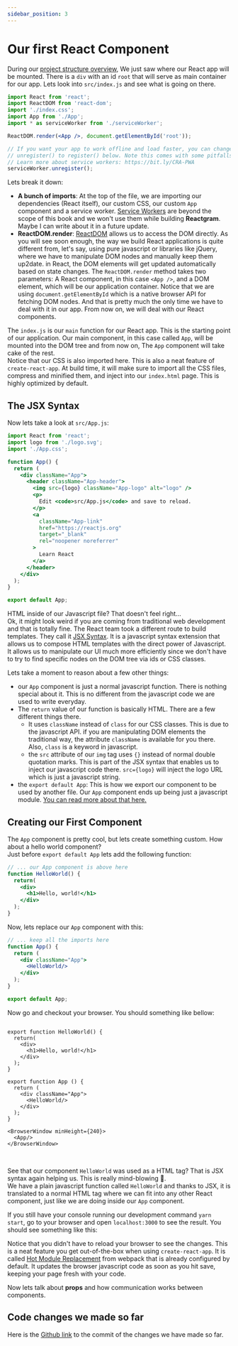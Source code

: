 ```yaml
---
sidebar_position: 3
---
```


# Our first React Component

During our [project structure overview](./project-structure.md), We just saw where our React app will be mounted. There is a `div` with an id `root` that will serve as main container for our app. Lets look into `src/index.js` and see what is going on there.

```jsx title="/src/index.js"
import React from 'react';
import ReactDOM from 'react-dom';
import './index.css';
import App from './App';
import * as serviceWorker from './serviceWorker';

ReactDOM.render(<App />, document.getElementById('root'));

// If you want your app to work offline and load faster, you can change
// unregister() to register() below. Note this comes with some pitfalls.
// Learn more about service workers: https://bit.ly/CRA-PWA
serviceWorker.unregister();
```

Lets break it down:

- **A bunch of imports**: At the top of the file, we are importing our dependencies (React itself), our custom CSS, our custom `App` component and a service worker. [Service Workers](https://developers.google.com/web/fundamentals/primers/service-workers) are beyond the scope of this book and we won't use them while building **Reactgram**. Maybe I can write about it in a future update.
- **ReactDOM.render**: [ReactDOM](https://reactjs.org/docs/react-dom.html) allows us to access the DOM directly. As you will see soon enough, the way we build React applications is quite different from, let's say, using pure javascript or libraries like jQuery, where we have to manipulate DOM nodes and manually keep them up2date. in React, the DOM elements will get updated automatically based on state changes. The `ReactDOM.render` method takes two parameters: A React component, in this case `<App />`, and a DOM element, which will be our application container. Notice that we are using `document.getElementById` which is a native browser API for fetching DOM nodes. And that is pretty much the only time we have to deal with it in our app. From now on, we will deal with our React components.

The `index.js` is our `main` function for our React app. This is the starting point of our application. Our main component, in this case called `App`, will be mounted into the DOM tree and from now on, The `App` component will take cake of the rest.  
Notice that our CSS is also imported here. This is also a neat feature of `create-react-app`. At build time, it will make sure to import all the CSS files, compress and minified them, and inject into our `index.html` page. This is highly optimized by default.
  
## The JSX Syntax

Now lets take a look at `src/App.js`:

```jsx title="/src/App.js"
import React from 'react';
import logo from './logo.svg';
import './App.css';

function App() {
  return (
    <div className="App">
      <header className="App-header">
        <img src={logo} className="App-logo" alt="logo" />
        <p>
          Edit <code>src/App.js</code> and save to reload.
        </p>
        <a
          className="App-link"
          href="https://reactjs.org"
          target="_blank"
          rel="noopener noreferrer"
        >
          Learn React
        </a>
      </header>
    </div>
  );
}

export default App;
```

HTML inside of our Javascript file? That doesn't feel right...  
Ok, it might look weird if you are coming from traditional web development and that is totally fine. The React team took a different route to build templates. They call it [JSX Syntax](https://reactjs.org/docs/introducing-jsx.html). It is a javascript syntax extension that allows us to compose HTML templates with the direct power of Javascript. It allows us to manipulate our UI much more efficiently since we don't have to try to find specific nodes on the DOM tree via ids or CSS classes.  
  
Lets take a moment to reason about a few other things:

- our `App` component is just a normal javascript function. There is nothing special about it. This is no different from the javascript code we are used to write everyday.
- The `return` value of our function is basically HTML. There are a few different things there.
  - It uses `className` instead of `class` for our CSS classes. This is due to the javascript API. if you are manipulating DOM elements the traditional way, the attribute `className` is available for you there. Also, `class` is a keyword in javascript.
  - the `src` attribute of our `img` tag uses `{}` instead of normal double quotation marks. This is part of the JSX syntax that enables us to inject our javascript code there. `src={logo}` will inject the logo URL which is just a javascript string.
- the `export default App`: This is how we export our component to be used by another file. Our `App` component ends up being just a javascript module. [You can read more about that here.](https://developer.mozilla.org/en-US/docs/Web/JavaScript/Guide/Modules)

## Creating our First Component

The `App` component is pretty cool, but lets create something custom. How about a hello world component?  
Just before `export default App` lets add the following function:

```jsx title="/src/App.js"
// ... our App component is above here
function HelloWorld() {
  return(
    <div>
      <h1>Hello, world!</h1>
    </div>
  );
}
```

Now, lets replace our `App` component with this:

```jsx title="/src/App.js"
// ... keep all the imports here
function App() {
  return (
    <div className="App">
      <HelloWorld/>
    </div>
  );
}

export default App;
```

Now go and checkout your browser. You should something like bellow:


```mdx-code-block

export function HelloWorld() {
  return(
    <div>
      <h1>Hello, world!</h1>
    </div>
  );
}

export function App () {
  return (
    <div className="App">
      <HelloWorld/>
    </div>
  );
}

<BrowserWindow minHeight={240}>
  <App/>
</BrowserWindow>
```
<br/>

See that our component `HelloWorld` was used as a HTML tag? That is JSX syntax again helping us. This is really mind-blowing 🤯.  
We have a plain javascript function called `HelloWorld` and thanks to JSX, it is translated to a normal HTML tag where we can fit into any other React component, just like we are doing inside our `App` component.

If you still have your console running our development command `yarn start`, go to your browser and open `localhost:3000` to see the result. You should see something like this:


Notice that you didn't have to reload your browser to see the changes. This is a neat feature you get out-of-the-box when using `create-react-app`. It is called [Hot Module Replacement](https://webpack.js.org/guides/hot-module-replacement/) from webpack that is already configured by default. It updates the browser javascript code as soon as you hit save, keeping your page fresh with your code.

Now lets talk about **props** and how communication works between components.

## Code changes we made so far

Here is the [Github link](https://github.com/brunojppb/reactgram-web/commit/46e03b893bd80722e878918a6c24af63ede70571) to the commit of the changes we have made so far.
